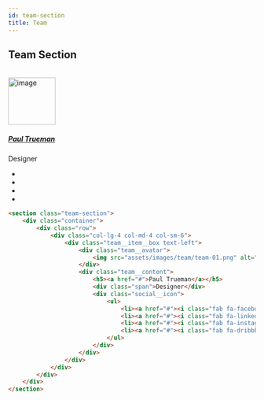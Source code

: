 ```yaml
---
id: team-section
title: Team
---
```



## Team Section
<br />

<section className="team-section">
    <div className="container">
        <div className="row">
            <div className="col-lg-4 col-md-4 col-sm-6">
                <div className="team__item__box text-left">
                    <div className="team__avatar">
                        <Image src="/favicon-96x96.png" width="96" height="96" alt="image" />
                    </div>
                    <div className="team__content">
                        <h5><a href="#">Paul Trueman</a></h5>
                        <div className="span">Designer</div>
                        <div className="social__icon">
                            <ul>
                                <li><a href="#"><i className="fab fa-facebook-f"></i></a></li>
                                <li><a href="#"><i className="fab fa-linkedin-in"></i></a></li>
                                <li><a href="#"><i className="fab fa-instagram"></i></a></li>
                                <li><a href="#"><i className="fab fa-dribbble"></i></a></li>
                            </ul>
                        </div>
                    </div>
                </div>
            </div>
        </div>
    </div>
</section>

```html copy showLineNumbers
<section class="team-section">
    <div class="container">
        <div class="row">
            <div class="col-lg-4 col-md-4 col-sm-6">
                <div class="team__item__box text-left">
                    <div class="team__avatar">
                        <img src="assets/images/team/team-01.png" alt="image" />
                    </div>
                    <div class="team__content">
                        <h5><a href="#">Paul Trueman</a></h5>
                        <div class="span">Designer</div>
                        <div class="social__icon">
                            <ul>
                                <li><a href="#"><i class="fab fa-facebook-f"></i></a></li>
                                <li><a href="#"><i class="fab fa-linkedin-in"></i></a></li>
                                <li><a href="#"><i class="fab fa-instagram"></i></a></li>
                                <li><a href="#"><i class="fab fa-dribbble"></i></a></li>
                            </ul>
                        </div>
                    </div>
                </div>
            </div>
        </div>
    </div>
</section>
```